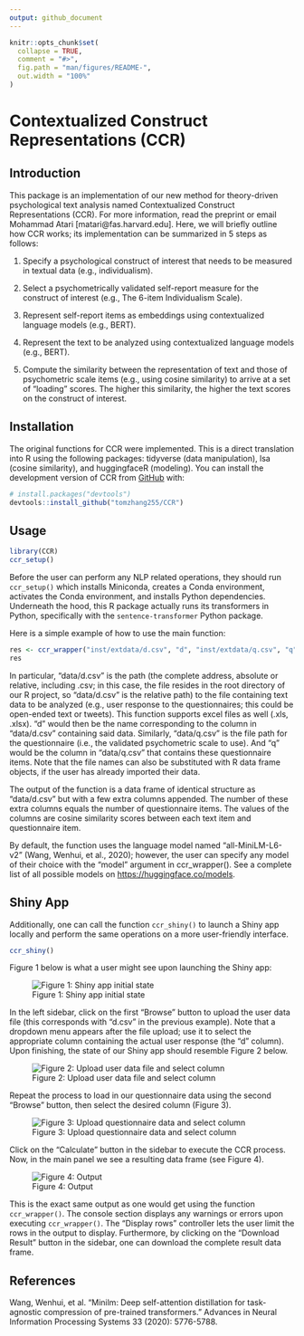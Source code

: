 ```yaml
---
output: github_document
---
```


<!-- README.md is generated from README.Rmd. Please edit that file -->

```r
knitr::opts_chunk$set(
  collapse = TRUE,
  comment = "#>",
  fig.path = "man/figures/README-",
  out.width = "100%"
)
```

# Contextualized Construct Representations (CCR)

<!-- badges: start -->
<!-- badges: end -->


## Introduction

This package is an implementation of our new method for theory-driven psychological text analysis named Contextualized Construct Representations (CCR). For more information, read the preprint or email Mohammad Atari [matari@fas.harvard.edu]. Here, we will briefly outline how CCR works; its implementation can be summarized in 5 steps as follows:

1. Specify a psychological construct of interest that needs to be measured in textual data (e.g., individualism).

2. Select a psychometrically validated self-report measure for the construct of interest (e.g., The 6-item Individualism Scale).

3. Represent self-report items as embeddings using contextualized language models (e.g., BERT).

4. Represent the text to be analyzed using contextualized language models (e.g., BERT).

5. Compute the similarity between the representation of text and those of psychometric scale items (e.g., using cosine similarity) to arrive at a set of “loading” scores. The higher this similarity, the higher the text scores on the construct of interest.


## Installation

The original functions for CCR were implemented. This is a direct translation into R using the following packages: tidyverse (data manipulation), lsa (cosine similarity), and huggingfaceR (modeling). You can install the development version of CCR from [GitHub](https://github.com/) with:

``` r
# install.packages("devtools")
devtools::install_github("tomzhang255/CCR")
```

## Usage

```r
library(CCR)
ccr_setup()
```

Before the user can perform any NLP related operations, they should run `ccr_setup()` which installs Miniconda, creates a Conda environment, activates the Conda environment, and installs Python dependencies. Underneath the hood, this R package actually runs its transformers in Python, specifically with the `sentence-transformer` Python package.

Here is a simple example of how to use the main function:

```r
res <- ccr_wrapper("inst/extdata/d.csv", "d", "inst/extdata/q.csv", "q")
res
```

In particular, “data/d.csv” is the path (the complete address, absolute or relative, including .csv; in this case, the file resides in the root directory of our R project, so “data/d.csv” is the relative path) to the file containing text data to be analyzed (e.g., user response to the questionnaires; this could be open-ended text or tweets). This function supports excel files as well (.xls, .xlsx). “d” would then be the name corresponding to the column in “data/d.csv” containing said data. Similarly, “data/q.csv” is the file path for the questionnaire (i.e., the validated psychometric scale to use). And “q” would be the column in “data/q.csv” that contains these questionnaire items. Note that the file names can also be substituted with R data frame objects, if the user has already imported their data.

The output of the function is a data frame of identical structure as “data/d.csv” but with a few extra columns appended. The number of these extra columns equals the number of questionnaire items. The values of the columns are cosine similarity scores between each text item and questionnaire item.

By default, the function uses the language model named “all-MiniLM-L6-v2” (Wang, Wenhui, et al., 2020); however, the user can specify any model of their choice with the “model” argument in ccr_wrapper(). See a complete list of all possible models on <https://huggingface.co/models>.


## Shiny App

Additionally, one can call the function `ccr_shiny()` to launch a Shiny app locally and perform the same operations on a more user-friendly interface.

```r
ccr_shiny()
```

Figure 1 below is what a user might see upon launching the Shiny app:

![Figure 1: Shiny app initial state](man/figures/fig1.jpeg)

In the left sidebar, click on the first “Browse” button to upload the user data file (this corresponds with “d.csv” in the previous example). Note that a dropdown menu appears after the file upload; use it to select the appropriate column containing the actual user response (the “d” column). Upon finishing, the state of our Shiny app should resemble Figure 2 below.

![Figure 2: Upload user data file and select column](man/figures/fig2.jpeg)


Repeat the process to load in our questionnaire data using the second “Browse” button, then select the desired column (Figure 3).

![Figure 3: Upload questionnaire data and select column](man/figures/fig3.jpeg)

Click on the “Calculate” button in the sidebar to execute the CCR process. Now, in the main panel we see a resulting data frame (see Figure 4).

![Figure 4: Output](man/figures/fig4.jpeg)

This is the exact same output as one would get using the function `ccr_wrapper()`. The console section displays any warnings or errors upon executing `ccr_wrapper()`. The “Display rows” controller lets the user limit the rows in the output to display. Furthermore, by clicking on the “Download Result” button in the sidebar, one can download the complete result data frame.


## References

Wang, Wenhui, et al. "Minilm: Deep self-attention distillation for task-agnostic compression of pre-trained transformers." Advances in Neural Information Processing Systems 33 (2020): 5776-5788.
